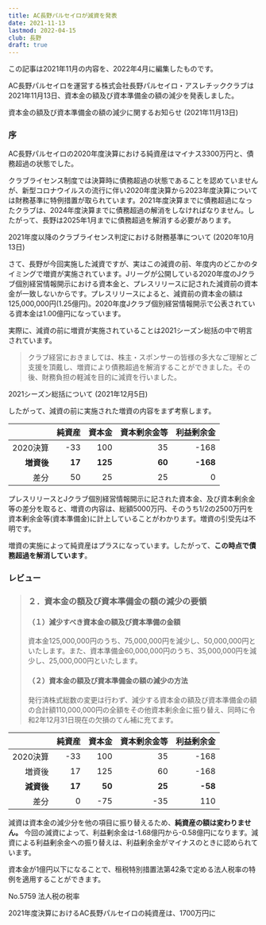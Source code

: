 ```yaml
---
title: AC長野パルセイロが減資を発表
date: 2021-11-13
lastmod: 2022-04-15
club: 長野
draft: true
---
```


<Alert severity="warning">
  この記事は2021年11月の内容を、2022年4月に編集したものです。
</Alert>

AC長野パルセイロを運営する株式会社長野パルセイロ・アスレチッククラブは2021年11月13日、資本金の額及び資本準備金の額の減少を発表しました。

<PanelLink to="https://parceiro.co.jp/info/detail/SUAsNtdm4DFrqXNLZgjY4UpPdjcwR05fM3cyRzBoem1YWjVfX1lKLTB5S0toZW9Kd3k2WnZ6cTEwZFk">
  資本金の額及び資本準備金の額の減少に関するお知らせ (2021年11月13日)
</PanelLink>

### 序

AC長野パルセイロの2020年度決算における純資産はマイナス3300万円と、債務超過の状態でした。

クラブライセンス制度では決算時に債務超過の状態であることを認めていませんが、新型コロナウイルスの流行に伴い2020年度決算から2023年度決算については財務基準に特例措置が取られています。2021年度決算までに債務超過になったクラブは、2024年度決算までに債務超過の解消をしなければなりません。したがって、長野は2025年1月までに債務超過を解消する必要があります。

<PanelLink to="https://aboutj.jleague.jp/corporate/release/385/">
  2021年度以降のクラブライセンス判定における財務基準について (2020年10月13日)
</PanelLink>

さて、長野が今回実施した減資ですが、実はこの減資の前、年度内のどこかのタイミングで増資が実施されています。Jリーグが公開している2020年度のJクラブ個別経営情報開示における資本金と、プレスリリースに記された減資前の資本金が一致しないからです。プレスリリースによると、減資前の資本金の額は125,000,000円(1.25億円)。2020年度Jクラブ個別経営情報開示で公表されている資本金は1.00億円になっています。

実際に、減資の前に増資が実施されていることは2021シーズン総括の中で明言されています。

> クラブ経営におきましては、株主・スポンサーの皆様の多大なご理解とご支援を頂戴し、増資により債務超過を解消することができました。その後、財務負担の軽減を目的に減資を行いました。

<PanelLink to="https://parceiro.co.jp/info/detail/6JFT8MuuWD9KxP1B1WzCekRpQ2Jsam94S016S1h1dXQ3WGptSXpaZlRZYXV0dDJiMnJHTlEzSzRlNms">
  2021シーズン総括について (2021年12月5日)
</PanelLink>

したがって、減資の前に実施された増資の内容をまず考察します。

|           |   純資産 |  資本金  | 資本剰余金等 | 利益剰余金 |
|----------:|--------:|--------:|-----------:|---------:|
|   2020決算 |   -33   |   100   |      35   |    -168   |
| **増資後** |  **17** | **125** |    **60** |  **-168** |
|       差分 | <Diff>50</Diff> | <Diff>25</Diff> | <Diff>25</Diff> | 0 |

プレスリリースとJクラブ個別経営情報開示に記された資本金、及び資本剰余金等の差分を取ると、増資の内容は、総額5000万円、そのうち1/2の2500万円を資本剰余金等(資本準備金)に計上していることがわかります。増資の引受先は不明です。

増資の実施によって純資産はプラスになっています。したがって、**この時点で債務超過を解消しています**。

### レビュー

> ### ２．資本金の額及び資本準備金の額の減少の要領
>
> #### （１）減少すべき資本金の額及び資本準備の金額
>
> 資本金125,000,000円のうち、75,000,000円を減少し、50,000,000円といたします。また、資本準備金60,000,000円のうち、35,000,000円を減少し、25,000,000円といたします。
> #### （２）資本金の額及び資本準備金の額の減少の方法
>
> 発行済株式総数の変更は行わず、減少する資本金の額及び資本準備金の額の合計額110,000,000円の全額をその他資本剰余金に振り替え、同時に令和2年12月31日現在の欠損のてん補に充てます。

|           |  純資産 |  資本金  | 資本剰余金等 | 利益剰余金 |
|----------:|-------:|--------:|-----------:|---------:|
|   2020決算 |  -33   |   100   |       35   |   -168   |
|     増資後 |   17   |   125   |       60   |   -168   |
| **減資後** | **17** |  **50** |     **25** |  **-58** |
|       差分 |    0   | <Diff>-75</Diff> | <Diff>-35</Diff> | <Diff>110</Diff> |

減資は資本金の減少分を他の項目に振り替えるため、**純資産の額は変わりません。**
今回の減資によって、利益剰余金は-1.68億円から-0.58億円になります。減資による利益剰余金への振り替えは、利益剰余金がマイナスのときに認められています。

資本金が1億円以下になることで、租税特別措置法第42条で定める法人税率の特例を適用することができます。

<PanelLink to="https://www.nta.go.jp/taxes/shiraberu/taxanswer/hojin/5759.htm">
  No.5759 法人税の税率
</PanelLink>

2021年度決算におけるAC長野パルセイロの純資産は、1700万円に
